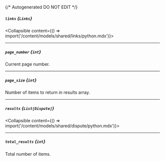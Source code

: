 {/* Autogenerated DO NOT EDIT  */}

##### `links` *{`Links`}*
<Collapsible content={() => import('/content/models/shared/links/python.mdx')}>
</Collapsible>

---
##### `page_number` *{`int`}*
Current page number.

---
##### `page_size` *{`int`}*
Number of items to return in results array.

---
##### `results` *{`List[Dispute]`}*
<Collapsible content={() => import('/content/models/shared/dispute/python.mdx')}>
</Collapsible>

---
##### `total_results` *{`int`}*
Total number of items.

